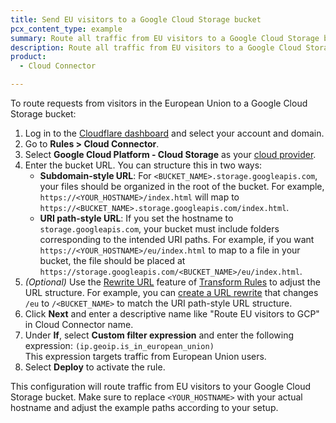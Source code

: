 ```yaml
---
title: Send EU visitors to a Google Cloud Storage bucket
pcx_content_type: example
summary: Route all traffic from EU visitors to a Google Cloud Storage bucket using Cloud Connector.
description: Route all traffic from EU visitors to a Google Cloud Storage bucket using Cloud Connector.
product:
  - Cloud Connector

---
```


To route requests from visitors in the European Union to a Google Cloud Storage bucket:

1. Log in to the [Cloudflare dashboard](https://dash.cloudflare.com/) and select your account and domain.
2. Go to **Rules > Cloud Connector**.
3. Select **Google Cloud Platform - Cloud Storage** as your [cloud provider](/rules/cloud-connector/providers/).
4. Enter the bucket URL. You can structure this in two ways:
    - **Subdomain-style URL**: For `<BUCKET_NAME>.storage.googleapis.com`, your files should be organized in the root of the bucket. For example, `https://<YOUR_HOSTNAME>/index.html` will map to `https://<BUCKET_NAME>.storage.googleapis.com/index.html`.
    - **URI path-style URL**: If you set the hostname to `storage.googleapis.com`, your bucket must include folders corresponding to the intended URI paths. For example, if you want `https://<YOUR_HOSTNAME>/eu/index.html` to map to a file in your bucket, the file should be placed at `https://storage.googleapis.com/<BUCKET_NAME>/eu/index.html`.
5. *(Optional)* Use the [Rewrite URL](/rules/transform/url-rewrite/) feature of [Transform Rules](/rules/transform/) to adjust the URL structure. For example, you can [create a URL rewrite](/rules/transform/url-rewrite/create-dashboard/)  that changes `/eu` to `/<BUCKET_NAME>` to match the URI path-style URL structure.
6. Click **Next** and enter a descriptive name like "Route EU visitors to GCP" in Cloud Connector name.
7. Under **If**, select **Custom filter expression** and enter the following expression:
`(ip.geoip.is_in_european_union)`<br />
This expression targets traffic from European Union users.
8. Select **Deploy** to activate the rule.

This configuration will route traffic from EU visitors to your Google Cloud Storage bucket. Make sure to replace `<YOUR_HOSTNAME>` with your actual hostname and adjust the example paths according to your setup.

